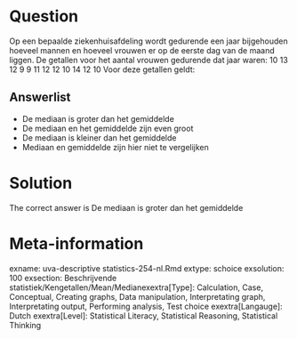 Question
========

Op een bepaalde ziekenhuisafdeling wordt gedurende een jaar bijgehouden hoeveel mannen en hoeveel vrouwen er op de eerste dag van de maand liggen. De getallen voor het aantal vrouwen gedurende dat jaar waren:
10 13 12 9 9 11 12 12 10 14 12 10
Voor deze getallen geldt: 

Answerlist
----------
* De mediaan is groter dan het gemiddelde
* De mediaan en het gemiddelde zijn even groot
* De mediaan is kleiner dan het gemiddelde
* Mediaan en gemiddelde zijn hier niet te vergelijken

Solution
========

The correct answer is  De mediaan is groter dan het gemiddelde 

Meta-information
================
exname: uva-descriptive statistics-254-nl.Rmd 
extype: schoice 
exsolution: 100 
exsection: Beschrijvende statistiek/Kengetallen/Mean/Medianexextra[Type]: Calculation, Case, Conceptual, Creating graphs, Data manipulation, Interpretating graph, Interpretating output, Performing analysis, Test choice 
exextra[Langauge]: Dutch 
exextra[Level]: Statistical Literacy, Statistical Reasoning, Statistical Thinking 
